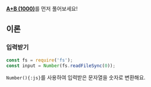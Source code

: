[**A+B (1000)**](../1000/js)를 먼저 풀어보세요!

## 이론

### 입력받기

```js {2}
const fs = require('fs');
const input = Number(fs.readFileSync(0));
```

`Number(){:js}`를 사용하여 입력받은 문자열을 숫자로 변환해요.
